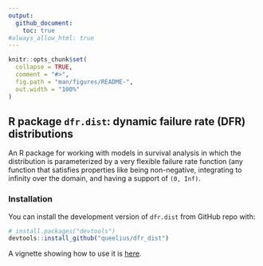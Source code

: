 ```yaml
---
output:
  github_document:
    toc: true
#always_allow_html: true
---
```


<!-- README.md is generated from README.Rmd. Please edit that file -->

```r
knitr::opts_chunk$set(
  collapse = TRUE,
  comment = "#>",
  fig.path = "man/figures/README-",
  out.width = "100%"
)
```

## R package `dfr.dist`: dynamic failure rate (DFR) distributions

<!-- badges: start -->
<!-- badges: end -->

An R package for working with models in survival analysis in which the distribution is
parameterized by a very flexible failure rate function (any function that satisfies properties like
being non-negative, integrating to infinity over the domain, and having a support of `(0, Inf)`.

### Installation

You can install the development version of `dfr.dist` from GitHub repo with:

```r
# install.packages("devtools")
devtools::install_github("queelius/dfr_dist")
```
   
A vignette showing how to use it is [here](https://queelius.github.io/dfr_dist/articles/failure_rate.html).